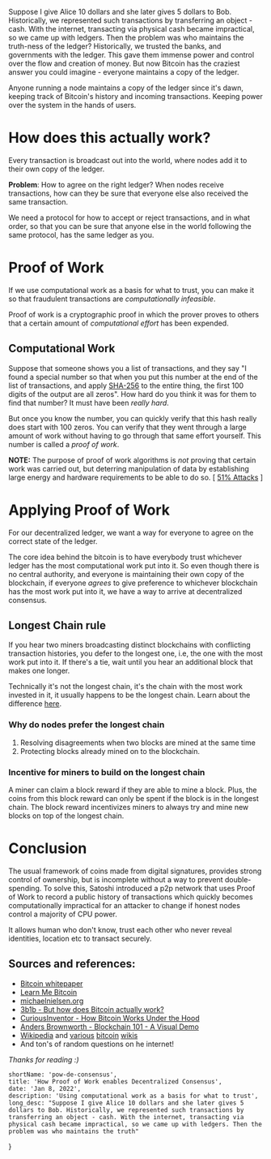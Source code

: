 Suppose I give Alice 10 dollars and she later gives 5 dollars to Bob. Historically, we represented such transactions by transferring an object - cash. With the internet, transacting via physical cash became impractical, so we came up with ledgers. Then the problem was who maintains the truth-ness of the ledger? Historically, we trusted the banks, and governments with the ledger. This gave them immense power and control over the flow and creation of money. But now Bitcoin has the craziest answer you could imagine - everyone maintains a copy of the ledger.

Anyone running a node maintains a copy of the ledger since it's dawn, keeping track of Bitcoin's history and incoming transactions. Keeping power over the system in the hands of users.

# How does this actually work?

Every transaction is broadcast out into the world, where nodes add it to their own copy of the ledger.

**Problem**: How to agree on the right ledger? When nodes receive transactions, how can they be sure that everyone else also received the same transaction.

We need a protocol for how to accept or reject transactions, and in what order, so that you can be sure that anyone else in the world following the same protocol, has the same ledger as you.

# Proof of Work

If we use computational work as a basis for what to trust, you can make it so that fraudulent transactions are *computationally infeasible*.

Proof of work is a cryptographic proof in which the prover proves to others that a certain amount of *computational effort* has been expended.

## Computational Work

Suppose that someone shows you a list of transactions, and they say "I found a special number so that when you put this number at the end of the list of transactions, and apply [SHA-256](wikipedia:SHA-2) to the entire thing, the first 100 digits of the output are all zeros". How hard do you think it was for them to find that number? It must have been *really hard*.

But once you know the number, you can quickly verify that this hash really does start with 100 zeros. You can verify that they went through a large amount of work without having to go through that same effort yourself. This number is called a *proof of work*.

**NOTE:** The purpose of proof of work algorithms is *not* proving that certain work was carried out, but deterring manipulation of data by establishing large energy and hardware requirements to be able to do so. [ [51% Attacks](https://en.bitcoinwiki.org/wiki/51%25_attack) ]

# Applying Proof of Work

For our decentralized ledger, we want a way for everyone to agree on the correct state of the ledger.

The core idea behind the bitcoin is to have everybody trust whichever ledger has the most computational work put into it. So even though there is no central authority, and everyone is maintaining their own copy of the blockchain, if everyone *agrees* to give preference to whichever blockchain has the most work put into it, we have a way to arrive at decentralized consensus.

## Longest Chain rule

If you hear two miners broadcasting distinct blockchains with conflicting transaction histories, you defer to the longest one, i.e, the one with the most work put into it. If there's a tie, wait until you hear an additional block that makes one longer.

Technically it's not the longest chain, it's the chain with the most work invested in it, it usually happens to be the longest chain. Learn about the difference [here](https://bitcoin.stackexchange.com/questions/29742/strongest-vs-longest-chain-and-orphaned-blocks/29744#29744).

### Why do nodes prefer the longest chain

1.  Resolving disagreements when two blocks are mined at the same time
2.  Protecting blocks already mined on to the blockchain.

### Incentive for miners to build on the longest chain

A miner can claim a block reward if they are able to mine a block. Plus, the coins from this block reward can only be spent if the block is in the longest chain. The block reward incentivizes miners to always try and mine new blocks on top of the longest chain.

# Conclusion

The usual framework of coins made from digital signatures, provides strong control of ownership, but is incomplete without a way to prevent double-spending. To solve this, Satoshi introduced a p2p network that uses Proof of Work to record a public history of transactions which quickly becomes computationally impractical for an attacker to change if honest nodes control a majority of CPU power.

It allows human who don't know, trust each other who never reveal identities, location etc to transact securely.

## Sources and references:

-   [Bitcoin whitepaper](https://bitcoin.org/en/bitcoin-paper)
-   [Learn Me Bitcoin](https://learnmeabitcoin.com/)
-   [michaelnielsen.org](https://michaelnielsen.org/ddi/how-the-bitcoin-protocol-actually-works/)
-   [3b1b - But how does Bitcoin actually
    work?](https://www.youtube.com/watch?v=bBC-nXj3Ng4)
-   [CuriousInventor - How Bitcoin Works Under the
    Hood](https://www.youtube.com/watch?v=Lx9zgZCMqXE)
-   [Anders Brownworth - Blockchain 101 - A Visual
    Demo](https://www.youtube.com/watch?v=_160oMzblY8)
-   [Wikipedia](https://en.wikipedia.org/) and
    [various](https://en.bitcoin.it/wiki/Main_Page) [bitcoin](https://developer.bitcoin.org/devguide/index.html) [wikis](https://en.bitcoinwiki.org/wiki/Bitcoin)
-   And ton's of random questions on he internet!

*Thanks for reading :)*

	shortName: 'pow-de-consensus',
	title: 'How Proof of Work enables Decentralized Consensus',
	date: 'Jan 8, 2022',
	description: 'Using computational work as a basis for what to trust',
    long_desc: "Suppose I give Alice 10 dollars and she later gives 5 dollars to Bob. Historically, we represented such transactions by transferring an object - cash. With the internet, transacting via physical cash became impractical, so we came up with ledgers. Then the problem was who maintains the truth"
}

